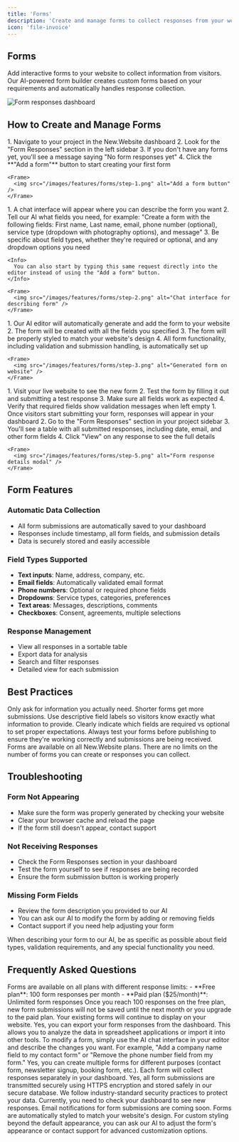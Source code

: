 ```yaml
---
title: 'Forms'
description: 'Create and manage forms to collect responses from your website visitors'
icon: 'file-invoice'
---
```


## Forms

Add interactive forms to your website to collect information from visitors. Our AI-powered form builder creates custom forms based on your requirements and automatically handles response collection.

<Frame>
  <img src="/images/features/forms/dashboard.png" alt="Form responses dashboard" />
</Frame>

## How to Create and Manage Forms

<Steps>
  <Step title="Add a Form">
    1. Navigate to your project in the New.Website dashboard
    2. Look for the "Form Responses" section in the left sidebar
    3. If you don't have any forms yet, you'll see a message saying "No form responses yet"
    4. Click the **"Add a form"** button to start creating your first form
    
    <Frame>
      <img src="/images/features/forms/step-1.png" alt="Add a form button" />
    </Frame>
  </Step>
  
  <Step title="Describe Your Form">
    1. A chat interface will appear where you can describe the form you want
    2. Tell our AI what fields you need, for example: "Create a form with the following fields: First name, Last name, email, phone number (optional), service type (dropdown with photography options), and message"
    3. Be specific about field types, whether they're required or optional, and any dropdown options you need
    
    <Info>
      You can also start by typing this same request directly into the editor instead of using the "Add a form" button.
    </Info>
    
    <Frame>
      <img src="/images/features/forms/step-2.png" alt="Chat interface for describing form" />
    </Frame>
  </Step>
  
  <Step title="AI Adds the Form">
    1. Our AI editor will automatically generate and add the form to your website
    2. The form will be created with all the fields you specified
    3. The form will be properly styled to match your website's design
    4. All form functionality, including validation and submission handling, is automatically set up
    
    <Frame>
      <img src="/images/features/forms/step-3.png" alt="Generated form on website" />
    </Frame>
  </Step>
  
  <Step title="Test Your Form">
    1. Visit your live website to see the new form
    2. Test the form by filling it out and submitting a test response
    3. Make sure all fields work as expected
    4. Verify that required fields show validation messages when left empty
  </Step>
  
  <Step title="View Responses">
    1. Once visitors start submitting your form, responses will appear in your dashboard
    2. Go to the "Form Responses" section in your project sidebar
    3. You'll see a table with all submitted responses, including date, email, and other form fields
    4. Click "View" on any response to see the full details
    
    <Frame>
      <img src="/images/features/forms/step-5.png" alt="Form response details modal" />
    </Frame>
  </Step>
</Steps>

## Form Features

### Automatic Data Collection
- All form submissions are automatically saved to your dashboard
- Responses include timestamp, all form fields, and submission details
- Data is securely stored and easily accessible

### Field Types Supported
- **Text inputs**: Name, address, company, etc.
- **Email fields**: Automatically validated email format
- **Phone numbers**: Optional or required phone fields
- **Dropdowns**: Service types, categories, preferences
- **Text areas**: Messages, descriptions, comments
- **Checkboxes**: Consent, agreements, multiple selections

### Response Management
- View all responses in a sortable table
- Export data for analysis
- Search and filter responses
- Detailed view for each submission

## Best Practices

<CardGroup cols={2}>
  <Card title="Keep Forms Simple" icon="minimize">
    Only ask for information you actually need. Shorter forms get more submissions.
  </Card>
  
  <Card title="Clear Labels" icon="tag">
    Use descriptive field labels so visitors know exactly what information to provide.
  </Card>
  
  <Card title="Mark Required Fields" icon="asterisk">
    Clearly indicate which fields are required vs optional to set proper expectations.
  </Card>
  
  <Card title="Test Before Publishing" icon="flask">
    Always test your forms before publishing to ensure they're working correctly and submissions are being received.
  </Card>
</CardGroup>

<Note>
  Forms are available on all New.Website plans. There are no limits on the number of forms you can create or responses you can collect.
</Note>

## Troubleshooting

### Form Not Appearing
- Make sure the form was properly generated by checking your website
- Clear your browser cache and reload the page
- If the form still doesn't appear, contact support

### Not Receiving Responses
- Check the Form Responses section in your dashboard
- Test the form yourself to see if responses are being recorded
- Ensure the form submission button is working properly

### Missing Form Fields
- Review the form description you provided to our AI
- You can ask our AI to modify the form by adding or removing fields
- Contact support if you need help adjusting your form

<Tip>
  When describing your form to our AI, be as specific as possible about field types, validation requirements, and any special functionality you need.
</Tip>

## Frequently Asked Questions

<AccordionGroup>
  <Accordion title="How much do forms cost?">
    Forms are available on all plans with different response limits:
    - **Free plan**: 100 form responses per month
    - **Paid plan ($25/month)**: Unlimited form responses
  </Accordion>

  <Accordion title="What happens when I reach my response limit on the free plan?">
    Once you reach 100 responses on the free plan, new form submissions will not be saved until the next month or you upgrade to the paid plan. Your existing forms will continue to display on your website.
  </Accordion>

  <Accordion title="Can I export my form responses?">
    Yes, you can export your form responses from the dashboard. This allows you to analyze the data in spreadsheet applications or import it into other tools.
  </Accordion>

  <Accordion title="How do I edit or modify an existing form?">
    To modify a form, simply use the AI chat interface in your editor and describe the changes you want. For example, "Add a company name field to my contact form" or "Remove the phone number field from my form."
  </Accordion>

  <Accordion title="Can I have multiple forms on my website?">
    Yes, you can create multiple forms for different purposes (contact form, newsletter signup, booking form, etc.). Each form will collect responses separately in your dashboard.
  </Accordion>

  <Accordion title="Are form submissions secure?">
    Yes, all form submissions are transmitted securely using HTTPS encryption and stored safely in our secure database. We follow industry-standard security practices to protect your data.
  </Accordion>

  <Accordion title="Do I get notified when someone submits a form?">
    Currently, you need to check your dashboard to see new responses. Email notifications for form submissions are coming soon.
  </Accordion>

  <Accordion title="Can I customize the styling of my forms?">
    Forms are automatically styled to match your website's design. For custom styling beyond the default appearance, you can ask our AI to adjust the form's appearance or contact support for advanced customization options.
  </Accordion>
</AccordionGroup>